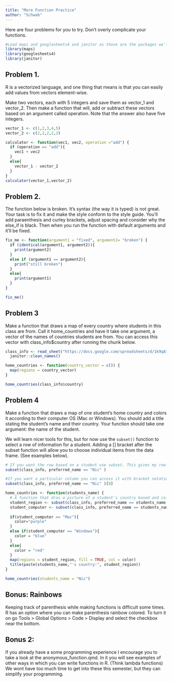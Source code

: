 ```yaml
---
title: "More Function Practice"
author: "Schwab"
---
```


Here are four problems for you to try. Don't overly complicate your functions.

```r
#Load maps and googlesheets4 and janitor as those are the packages we'll use. 
library(maps)
library(googlesheets4)
library(janitor)

```

## Problem 1.

R is a vectorized language, and one thing that means is that you can easily add values from vectors element-wise.

Make two vectors, each with 5 integers and save them as vector_1 and vector_2. Then make a function that will, add or subtract these vectors based on an argument called operation. Note that the answer also have five integers.

```r
vector_1 <- c(1,2,3,4,5)
vector_2 <- c(2,2,2,2,2)

calculator <- function(vec1, vec2, operation ="add") {
  if (operation == "add"){
    vec1 + vec2
  }
  else{
    vector_1 - vector_2
  }
}
calculator(vector_1,vector_2)
```


## Problem 2.

The function below is broken. It's syntax (the way it is typed) is not great. Your task is to fix it and make the style conform to the style guide. You'll add paraenthesis and curley brackets, adjust spacing and consider why the else_if is black. Then when you run the function with default arguments and it'll be fixed.

```r
fix_me <- function(argument1 = "fixed", argument2= "broken") {
  if (identical(argument1, argument2)){
    print(argument2)
  }
  else if (argument1 == argument2){
    print("still broken")
  }
  else{
    print(argument1)      
  }
}

fix_me()
```

## Problem 3

Make a function that draws a map of every country where students in this class are from. Call it home_countries and have it take one argument, a vector of the names of countries students are from. You can access this vector with class_info$country after running the chunk below.

```r
class_info <- read_sheet("https://docs.google.com/spreadsheets/d/1k9qA7XldtHB8-FZjmEymoUoeZJArS4tGy5gyVsvyLB0/edit?usp=sharing") |>
  janitor::clean_names()

home_countries <- function(country_vector = c()) {
  map(regions = country_vector)
}

home_countries(class_info$country)
```

## Problem 4

Make a function that draws a map of one student's home country and colors it according to their computer OS (Mac or Windows). You should add a title stating the student's name and their country.  Your function should take one argument: the name of the student. 

We will learn nicer tools for this, but for now use the `subset()` function to select a row of information for a student. Adding a \[\] bracket after the subset function will allow you to choose individual items from the data frame. (See examples below).

```r
# If you want the row based on a student use subset. This gives my row
subset(class_info, preferred_name == "Nic" )

#If you want a particular column you can access it with bracket notation. This chooses my pronouns. 
subset(class_info, preferred_name == "Nic" )[8]
```

```r

home_countries <- function(students_name) {
  # A function that dras a picture of a student's country based and colors it based on their computer type.   
  student_region <- subset(class_info, preferred_name == students_name )[8] # Set the variable
  student_computer <- subset(class_info, preferred_name == students_name )[4] # Set the region
  
  if(student_computer == "Mac"){
    color="purple"
  } 
  else if(student_computer == "Windows"){
    color = "blue"
  }
  else{
    color = "red"
  }
  map(regions = student_region, fill = TRUE, col = color)
  title(paste(students_name,"'s country:", student_region))
}

home_countries(students_name = "Nic")

```



## Bonus: Rainbows 

Keeping track of parenthesis while making functions is difficult some times. R has an option where you can make parenthesis rainbow colored. To turn it on go Tools \> Global Options \> Code \> Display and select the checkbox near the bottom.

## Bonus 2:

If you already have a some programming experience I encourage you to take a look at the anonymous_function.qmd. In it you will see examples of other ways in which you can write functions in R. (Think lambda functions) We wont have too much time to get into these this semester, but they can simplify your programming.

